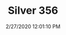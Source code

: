 ---
width: 2000
height: 1333
title: Silver 356
description: A silver 356 outside at CPR Classic.
date: 2/27/2020 12:01:10 PM
cameraMake: Sony
cameraModel: ILCE-7M3
lens: ZEISS Batis 2/40 CF
settingsfStop: f/3.2
settingsISO: ISO 100
settingsShutter: 1/400
settingsFocalLength: 40 mm
---